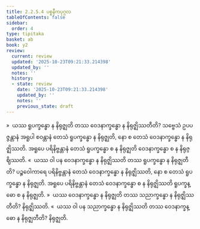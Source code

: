```yaml
---
title: 2.2.5.4 ပစ္စနီကပုဂ္ဂလ
tableOfContents: false
sidebar:
  order: 4
type: tipitaka
basket: ab
book: y2
review:
  current: review
  updated: '2025-10-23T09:21:33.214398'
  updated_by: ''
  notes: ''
  history:
  - state: review
    date: '2025-10-23T09:21:33.214398'
    updated_by: ''
    notes: ''
    previous_state: draft
---
```



<ReviewStatus review={frontmatter.review} showDetails={true} />

<HypothesisAnnotation frontmatter={frontmatter} />

<DynamicBreadcrumb />

<Division number="138" book="y2" e="ch" v="33" p="53">

<Paragraph number="773" book="y2">
»  ယဿ ရူပက္ခန္ဓော န နိရုဇ္ဈတိ တဿ ဝေဒနာက္ခန္ဓော န နိရုဇ္ဈိဿတီတိ?
</Paragraph>

<Paragraph number="774" book="y2">
သဗ္ဗေသံ ဥပပဇ္ဇန္တာနံ အရူပါ စဝန္တာနံ တေသံ ရူပက္ခန္ဓော န နိရုဇ္ဈတိ, နော စ တေသံ ဝေဒနာက္ခန္ဓော န နိရုဇ္ဈိဿတိ. အရူပေ ပရိနိဗ္ဗန္တာနံ တေသံ ရူပက္ခန္ဓော စ န နိရုဇ္ဈတိ ဝေဒနာက္ခန္ဓော စ န နိရုဇ္ဈိဿတိ.
</Paragraph>

<Paragraph number="775" book="y2">
«  ယဿ ဝါ ပန ဝေဒနာက္ခန္ဓော န နိရုဇ္ဈိဿတိ တဿ ရူပက္ခန္ဓော န နိရုဇ္ဈတီတိ?
</Paragraph>

<Paragraph number="776" book="y2">
ပဉ္စဝေါကာရေ ပရိနိဗ္ဗန္တာနံ တေသံ ဝေဒနာက္ခန္ဓော န နိရုဇ္ဈိဿတိ, နော စ တေသံ ရူပက္ခန္ဓော န နိရုဇ္ဈတိ. အရူပေ ပရိနိဗ္ဗန္တာနံ တေသံ ဝေဒနာက္ခန္ဓော စ န နိရုဇ္ဈိဿတိ ရူပက္ခန္ဓော စ န နိရုဇ္ဈတိ.
</Paragraph>

</Division>
<Division number="139" book="y2" e="ch" v="33" p="53">

<Paragraph number="777" book="y2">
»  ယဿ ဝေဒနာက္ခန္ဓော န နိရုဇ္ဈတိ တဿ သညာက္ခန္ဓော န နိရုဇ္ဈိဿတီတိ? နိရုဇ္ဈိဿတိ.
</Paragraph>

<Paragraph number="778" book="y2">
«  ယဿ ဝါ ပန သညာက္ခန္ဓော န နိရုဇ္ဈိဿတိ တဿ ဝေဒနာက္ခန္ဓော န နိရုဇ္ဈတီတိ? နိရုဇ္ဈတိ.
</Paragraph>
</Division>